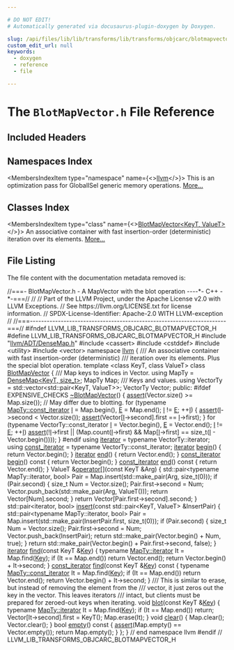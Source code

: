 ```yaml
---

# DO NOT EDIT!
# Automatically generated via docusaurus-plugin-doxygen by Doxygen.

slug: /api/files/lib/lib/transforms/lib/transforms/objcarc/blotmapvector-h
custom_edit_url: null
keywords:
  - doxygen
  - reference
  - file

---
```





# The `BlotMapVector.h` File Reference

<DoxygenPage pluginConfig={pluginConfig}>



## Included Headers

<IncludesList>
<IncludesListItem
  filePath="llvm/ADT/DenseMap.h"
  permalink="/docs/api/files/include/include/llvm/include/llvm/adt/densemap-h"
  isLocal="true" />
<IncludesListItem
  filePath="cassert"
  permalink=""
  isLocal="false" />
<IncludesListItem
  filePath="cstddef"
  permalink=""
  isLocal="false" />
<IncludesListItem
  filePath="utility"
  permalink=""
  isLocal="false" />
<IncludesListItem
  filePath="vector"
  permalink=""
  isLocal="false" />
</IncludesList>

## Namespaces Index

<MembersIndex>

<MembersIndexItem
  type="namespace"
  name={<><a href="/docs/api/namespaces/llvm">llvm</a></>}>
This is an optimization pass for GlobalISel generic memory operations. <a href="/docs/api/namespaces/llvm/#details">More...</a>
</MembersIndexItem>

</MembersIndex>

## Classes Index

<MembersIndex>

<MembersIndexItem
  type="class"
  name={<><a href="/docs/api/classes/llvm/blotmapvector">BlotMapVector&lt;KeyT, ValueT&gt;</a></>}>
An associative container with fast insertion-order (deterministic) iteration over its elements. <a href="/docs/api/classes/llvm/blotmapvector/#details">More...</a>
</MembersIndexItem>

</MembersIndex>


## File Listing

The file content with the documentation metadata removed is:

<ProgramListing>

<Link id="l00001" /><CodeLine lineNumber="1"><Highlight kind="comment">//===- BlotMapVector.h - A MapVector with the blot operation ----&#42;- C++ -&#42;-===//</Highlight><Highlight kind="normal"></Highlight></CodeLine>
<Link id="l00002" /><CodeLine lineNumber="2"><Highlight kind="normal"></Highlight><Highlight kind="comment">//</Highlight><Highlight kind="normal"></Highlight></CodeLine>
<Link id="l00003" /><CodeLine lineNumber="3"><Highlight kind="normal"></Highlight><Highlight kind="comment">// Part of the LLVM Project, under the Apache License v2.0 with LLVM Exceptions.</Highlight><Highlight kind="normal"></Highlight></CodeLine>
<Link id="l00004" /><CodeLine lineNumber="4"><Highlight kind="normal"></Highlight><Highlight kind="comment">// See https://llvm.org/LICENSE.txt for license information.</Highlight><Highlight kind="normal"></Highlight></CodeLine>
<Link id="l00005" /><CodeLine lineNumber="5"><Highlight kind="normal"></Highlight><Highlight kind="comment">// SPDX-License-Identifier: Apache-2.0 WITH LLVM-exception</Highlight><Highlight kind="normal"></Highlight></CodeLine>
<Link id="l00006" /><CodeLine lineNumber="6"><Highlight kind="normal"></Highlight><Highlight kind="comment">//</Highlight><Highlight kind="normal"></Highlight></CodeLine>
<Link id="l00007" /><CodeLine lineNumber="7"><Highlight kind="normal"></Highlight><Highlight kind="comment">//===----------------------------------------------------------------------===//</Highlight><Highlight kind="normal"></Highlight></CodeLine>
<Link id="l00008" /><CodeLine lineNumber="8"><Highlight kind="normal"></Highlight></CodeLine>
<Link id="l00009" /><CodeLine lineNumber="9"><Highlight kind="normal"></Highlight><Highlight kind="preprocessor">#ifndef LLVM&#95;LIB&#95;TRANSFORMS&#95;OBJCARC&#95;BLOTMAPVECTOR&#95;H</Highlight><Highlight kind="normal"></Highlight></CodeLine>
<Link id="l00010" /><CodeLine lineNumber="10"><Highlight kind="normal"></Highlight><Highlight kind="preprocessor">#define LLVM&#95;LIB&#95;TRANSFORMS&#95;OBJCARC&#95;BLOTMAPVECTOR&#95;H</Highlight><Highlight kind="normal"></Highlight></CodeLine>
<Link id="l00011" /><CodeLine lineNumber="11"><Highlight kind="normal"></Highlight></CodeLine>
<Link id="l00012" /><CodeLine lineNumber="12"><Highlight kind="normal"></Highlight><Highlight kind="preprocessor">#include &quot;<a href="/docs/api/files/include/include/llvm/include/llvm/adt/densemap-h">llvm/ADT/DenseMap.h</a>&quot;</Highlight><Highlight kind="normal"></Highlight></CodeLine>
<Link id="l00013" /><CodeLine lineNumber="13"><Highlight kind="normal"></Highlight><Highlight kind="preprocessor">#include &lt;cassert&gt;</Highlight><Highlight kind="normal"></Highlight></CodeLine>
<Link id="l00014" /><CodeLine lineNumber="14"><Highlight kind="normal"></Highlight><Highlight kind="preprocessor">#include &lt;cstddef&gt;</Highlight><Highlight kind="normal"></Highlight></CodeLine>
<Link id="l00015" /><CodeLine lineNumber="15"><Highlight kind="normal"></Highlight><Highlight kind="preprocessor">#include &lt;utility&gt;</Highlight><Highlight kind="normal"></Highlight></CodeLine>
<Link id="l00016" /><CodeLine lineNumber="16"><Highlight kind="normal"></Highlight><Highlight kind="preprocessor">#include &lt;vector&gt;</Highlight><Highlight kind="normal"></Highlight></CodeLine>
<Link id="l00017" /><CodeLine lineNumber="17"><Highlight kind="normal"></Highlight></CodeLine>
<Link id="l00018" /><CodeLine lineNumber="18"><Highlight kind="normal"></Highlight><Highlight kind="keyword">namespace </Highlight><Highlight kind="normal"><a href="/docs/api/namespaces/llvm">llvm</a> &#123;</Highlight></CodeLine>
<Link id="l00019" /><CodeLine lineNumber="19"><Highlight kind="normal"></Highlight><Highlight kind="comment"></Highlight></CodeLine>
<Link id="l00020" /><CodeLine lineNumber="20"><Highlight kind="comment">/// An associative container with fast insertion-order (deterministic)</Highlight></CodeLine>
<Link id="l00021" /><CodeLine lineNumber="21"><Highlight kind="comment">/// iteration over its elements. Plus the special blot operation.</Highlight><Highlight kind="normal"></Highlight></CodeLine>
<Link id="l00022" /><CodeLine lineNumber="22" lineLink="/docs/api/classes/llvm/blotmapvector"><Highlight kind="normal"></Highlight><Highlight kind="keyword">template</Highlight><Highlight kind="normal"> &lt;</Highlight><Highlight kind="keyword">class</Highlight><Highlight kind="normal"> KeyT, </Highlight><Highlight kind="keyword">class</Highlight><Highlight kind="normal"> ValueT&gt; </Highlight><Highlight kind="keyword">class </Highlight><Highlight kind="normal"><a href="/docs/api/classes/llvm/blotmapvector">BlotMapVector</a> &#123;</Highlight><Highlight kind="comment"></Highlight></CodeLine>
<Link id="l00023" /><CodeLine lineNumber="23"><Highlight kind="comment">  /// Map keys to indices in Vector.</Highlight><Highlight kind="normal"></Highlight></CodeLine>
<Link id="l00024" /><CodeLine lineNumber="24"><Highlight kind="normal">  </Highlight><Highlight kind="keyword">using </Highlight><Highlight kind="normal">MapTy = <a href="/docs/api/classes/llvm/densemap">DenseMap&lt;KeyT, size&#95;t&gt;</a>;</Highlight></CodeLine>
<Link id="l00025" /><CodeLine lineNumber="25"><Highlight kind="normal">  MapTy Map;</Highlight></CodeLine>
<Link id="l00026" /><CodeLine lineNumber="26"><Highlight kind="normal"></Highlight><Highlight kind="comment"></Highlight></CodeLine>
<Link id="l00027" /><CodeLine lineNumber="27"><Highlight kind="comment">  /// Keys and values.</Highlight><Highlight kind="normal"></Highlight></CodeLine>
<Link id="l00028" /><CodeLine lineNumber="28"><Highlight kind="normal">  </Highlight><Highlight kind="keyword">using </Highlight><Highlight kind="normal">VectorTy = std::vector&lt;std::pair&lt;KeyT, ValueT&gt;&gt;;</Highlight></CodeLine>
<Link id="l00029" /><CodeLine lineNumber="29"><Highlight kind="normal">  VectorTy Vector;</Highlight></CodeLine>
<Link id="l00030" /><CodeLine lineNumber="30"><Highlight kind="normal"></Highlight></CodeLine>
<Link id="l00031" /><CodeLine lineNumber="31"><Highlight kind="normal"></Highlight><Highlight kind="keyword">public</Highlight><Highlight kind="normal">:</Highlight></CodeLine>
<Link id="l00032" /><CodeLine lineNumber="32"><Highlight kind="normal"></Highlight><Highlight kind="preprocessor">#ifdef EXPENSIVE&#95;CHECKS</Highlight><Highlight kind="normal"></Highlight></CodeLine>
<Link id="l00033" /><CodeLine lineNumber="33"><Highlight kind="normal">  <a href="/docs/api/classes/llvm/blotmapvector">~BlotMapVector</a>() &#123;</Highlight></CodeLine>
<Link id="l00034" /><CodeLine lineNumber="34"><Highlight kind="normal">    <a href="/docs/api/files/lib/lib/target/lib/target/amdgpu/silowercontrolflow-cpp/#a4868c5d81c5ccc98c47aeab6244346a0">assert</a>(Vector.size() &gt;= Map.size()); </Highlight><Highlight kind="comment">// May differ due to blotting.</Highlight><Highlight kind="normal"></Highlight></CodeLine>
<Link id="l00035" /><CodeLine lineNumber="35"><Highlight kind="normal">    </Highlight><Highlight kind="keywordflow">for</Highlight><Highlight kind="normal"> (</Highlight><Highlight kind="keyword">typename</Highlight><Highlight kind="normal"> <a href="/docs/api/classes/llvm/densemapbase/#a5784c312872bef21d9344dae0a0e8fc0">MapTy::const&#95;iterator</a> <a href="/docs/api/files/lib/lib/support/md5-cpp/#ac0eafdc9ee161b71e7af98af736952fd">I</a> = Map.begin(), <a href="/docs/api/files/lib/lib/ir/builtingcs-cpp/#abb2b3a60ccc38a28239e19a1646e0c8a">E</a> = Map.end(); <a href="/docs/api/files/lib/lib/support/md5-cpp/#ac0eafdc9ee161b71e7af98af736952fd">I</a> != <a href="/docs/api/files/lib/lib/ir/builtingcs-cpp/#abb2b3a60ccc38a28239e19a1646e0c8a">E</a>;</Highlight></CodeLine>
<Link id="l00036" /><CodeLine lineNumber="36"><Highlight kind="normal">         ++<a href="/docs/api/files/lib/lib/support/md5-cpp/#ac0eafdc9ee161b71e7af98af736952fd">I</a>) &#123;</Highlight></CodeLine>
<Link id="l00037" /><CodeLine lineNumber="37"><Highlight kind="normal">      <a href="/docs/api/files/lib/lib/target/lib/target/amdgpu/silowercontrolflow-cpp/#a4868c5d81c5ccc98c47aeab6244346a0">assert</a>(<a href="/docs/api/files/lib/lib/support/md5-cpp/#ac0eafdc9ee161b71e7af98af736952fd">I</a>-&gt;second &lt; Vector.size());</Highlight></CodeLine>
<Link id="l00038" /><CodeLine lineNumber="38"><Highlight kind="normal">      <a href="/docs/api/files/lib/lib/target/lib/target/amdgpu/silowercontrolflow-cpp/#a4868c5d81c5ccc98c47aeab6244346a0">assert</a>(Vector&#91;<a href="/docs/api/files/lib/lib/support/md5-cpp/#ac0eafdc9ee161b71e7af98af736952fd">I</a>-&gt;second&#93;.first == <a href="/docs/api/files/lib/lib/support/md5-cpp/#ac0eafdc9ee161b71e7af98af736952fd">I</a>-&gt;first);</Highlight></CodeLine>
<Link id="l00039" /><CodeLine lineNumber="39"><Highlight kind="normal">    &#125;</Highlight></CodeLine>
<Link id="l00040" /><CodeLine lineNumber="40"><Highlight kind="normal">    </Highlight><Highlight kind="keywordflow">for</Highlight><Highlight kind="normal"> (</Highlight><Highlight kind="keyword">typename</Highlight><Highlight kind="normal"> VectorTy::const&#95;iterator <a href="/docs/api/files/lib/lib/support/md5-cpp/#ac0eafdc9ee161b71e7af98af736952fd">I</a> = Vector.begin(), <a href="/docs/api/files/lib/lib/ir/builtingcs-cpp/#abb2b3a60ccc38a28239e19a1646e0c8a">E</a> = Vector.end();</Highlight></CodeLine>
<Link id="l00041" /><CodeLine lineNumber="41"><Highlight kind="normal">         <a href="/docs/api/files/lib/lib/support/md5-cpp/#ac0eafdc9ee161b71e7af98af736952fd">I</a> != <a href="/docs/api/files/lib/lib/ir/builtingcs-cpp/#abb2b3a60ccc38a28239e19a1646e0c8a">E</a>; ++<a href="/docs/api/files/lib/lib/support/md5-cpp/#ac0eafdc9ee161b71e7af98af736952fd">I</a>)</Highlight></CodeLine>
<Link id="l00042" /><CodeLine lineNumber="42"><Highlight kind="normal">      <a href="/docs/api/files/lib/lib/target/lib/target/amdgpu/silowercontrolflow-cpp/#a4868c5d81c5ccc98c47aeab6244346a0">assert</a>(!<a href="/docs/api/files/lib/lib/support/md5-cpp/#ac0eafdc9ee161b71e7af98af736952fd">I</a>-&gt;first || (Map.count(<a href="/docs/api/files/lib/lib/support/md5-cpp/#ac0eafdc9ee161b71e7af98af736952fd">I</a>-&gt;first) &amp;&amp;</Highlight></CodeLine>
<Link id="l00043" /><CodeLine lineNumber="43"><Highlight kind="normal">                           Map&#91;<a href="/docs/api/files/lib/lib/support/md5-cpp/#ac0eafdc9ee161b71e7af98af736952fd">I</a>-&gt;first&#93; == </Highlight><Highlight kind="keywordtype">size&#95;t</Highlight><Highlight kind="normal">(<a href="/docs/api/files/lib/lib/support/md5-cpp/#ac0eafdc9ee161b71e7af98af736952fd">I</a> - Vector.begin())));</Highlight></CodeLine>
<Link id="l00044" /><CodeLine lineNumber="44"><Highlight kind="normal">  &#125;</Highlight></CodeLine>
<Link id="l00045" /><CodeLine lineNumber="45"><Highlight kind="normal"></Highlight><Highlight kind="preprocessor">#endif</Highlight><Highlight kind="normal"></Highlight></CodeLine>
<Link id="l00046" /><CodeLine lineNumber="46"><Highlight kind="normal"></Highlight></CodeLine>
<Link id="l00047" /><CodeLine lineNumber="47" lineLink="/docs/api/classes/llvm/blotmapvector/#a85db521a2e4d6283754774d556e682d3"><Highlight kind="normal">  </Highlight><Highlight kind="keyword">using </Highlight><Highlight kind="normal"><a href="/docs/api/classes/llvm/blotmapvector/#a85db521a2e4d6283754774d556e682d3">iterator</a> = </Highlight><Highlight kind="keyword">typename</Highlight><Highlight kind="normal"> VectorTy::iterator;</Highlight></CodeLine>
<Link id="l00048" /><CodeLine lineNumber="48" lineLink="/docs/api/classes/llvm/blotmapvector/#a912153f3f439c544fff1d30b80d27659"><Highlight kind="normal">  </Highlight><Highlight kind="keyword">using </Highlight><Highlight kind="normal"><a href="/docs/api/classes/llvm/blotmapvector/#a912153f3f439c544fff1d30b80d27659">const&#95;iterator</a> = </Highlight><Highlight kind="keyword">typename</Highlight><Highlight kind="normal"> VectorTy::const&#95;iterator;</Highlight></CodeLine>
<Link id="l00049" /><CodeLine lineNumber="49"><Highlight kind="normal"></Highlight></CodeLine>
<Link id="l00050" /><CodeLine lineNumber="50" lineLink="/docs/api/classes/llvm/blotmapvector/#afe9bb2d89b79c53645c7adef310b66f9"><Highlight kind="normal">  <a href="/docs/api/classes/llvm/blotmapvector/#a85db521a2e4d6283754774d556e682d3">iterator</a> <a href="/docs/api/classes/llvm/blotmapvector/#afe9bb2d89b79c53645c7adef310b66f9">begin</a>() &#123; </Highlight><Highlight kind="keywordflow">return</Highlight><Highlight kind="normal"> Vector.begin(); &#125;</Highlight></CodeLine>
<Link id="l00051" /><CodeLine lineNumber="51" lineLink="/docs/api/classes/llvm/blotmapvector/#a858918a4b48c7fcb780817c1709c9d3f"><Highlight kind="normal">  <a href="/docs/api/classes/llvm/blotmapvector/#a85db521a2e4d6283754774d556e682d3">iterator</a> <a href="/docs/api/classes/llvm/blotmapvector/#a858918a4b48c7fcb780817c1709c9d3f">end</a>() &#123; </Highlight><Highlight kind="keywordflow">return</Highlight><Highlight kind="normal"> Vector.end(); &#125;</Highlight></CodeLine>
<Link id="l00052" /><CodeLine lineNumber="52" lineLink="/docs/api/classes/llvm/blotmapvector/#a3fac90fc710f50b9f95655bd691d2461"><Highlight kind="normal">  <a href="/docs/api/classes/llvm/blotmapvector/#a912153f3f439c544fff1d30b80d27659">const&#95;iterator</a> <a href="/docs/api/classes/llvm/blotmapvector/#a3fac90fc710f50b9f95655bd691d2461">begin</a>()</Highlight><Highlight kind="keyword"> const </Highlight><Highlight kind="normal">&#123; </Highlight><Highlight kind="keywordflow">return</Highlight><Highlight kind="normal"> Vector.begin(); &#125;</Highlight></CodeLine>
<Link id="l00053" /><CodeLine lineNumber="53" lineLink="/docs/api/classes/llvm/blotmapvector/#af70bdd912e7234bf0e3f14aa9b5a8244"><Highlight kind="normal">  <a href="/docs/api/classes/llvm/blotmapvector/#a912153f3f439c544fff1d30b80d27659">const&#95;iterator</a> <a href="/docs/api/classes/llvm/blotmapvector/#af70bdd912e7234bf0e3f14aa9b5a8244">end</a>()</Highlight><Highlight kind="keyword"> const </Highlight><Highlight kind="normal">&#123; </Highlight><Highlight kind="keywordflow">return</Highlight><Highlight kind="normal"> Vector.end(); &#125;</Highlight></CodeLine>
<Link id="l00054" /><CodeLine lineNumber="54"><Highlight kind="normal"></Highlight></CodeLine>
<Link id="l00055" /><CodeLine lineNumber="55" lineLink="/docs/api/classes/llvm/blotmapvector/#ad27175e92a42efb5d1ef3a1e21c66822"><Highlight kind="normal">  ValueT &amp;<a href="/docs/api/classes/llvm/blotmapvector/#ad27175e92a42efb5d1ef3a1e21c66822">operator&#91;&#93;</a>(</Highlight><Highlight kind="keyword">const</Highlight><Highlight kind="normal"> KeyT &amp;Arg) &#123;</Highlight></CodeLine>
<Link id="l00056" /><CodeLine lineNumber="56"><Highlight kind="normal">    std::pair&lt;typename MapTy::iterator, bool&gt; Pair =</Highlight></CodeLine>
<Link id="l00057" /><CodeLine lineNumber="57"><Highlight kind="normal">        Map.insert(std::make&#95;pair(Arg, </Highlight><Highlight kind="keywordtype">size&#95;t</Highlight><Highlight kind="normal">(0)));</Highlight></CodeLine>
<Link id="l00058" /><CodeLine lineNumber="58"><Highlight kind="normal">    </Highlight><Highlight kind="keywordflow">if</Highlight><Highlight kind="normal"> (Pair.second) &#123;</Highlight></CodeLine>
<Link id="l00059" /><CodeLine lineNumber="59"><Highlight kind="normal">      </Highlight><Highlight kind="keywordtype">size&#95;t</Highlight><Highlight kind="normal"> Num = Vector.size();</Highlight></CodeLine>
<Link id="l00060" /><CodeLine lineNumber="60"><Highlight kind="normal">      Pair.first-&gt;second = Num;</Highlight></CodeLine>
<Link id="l00061" /><CodeLine lineNumber="61"><Highlight kind="normal">      Vector.push&#95;back(std::make&#95;pair(Arg, ValueT()));</Highlight></CodeLine>
<Link id="l00062" /><CodeLine lineNumber="62"><Highlight kind="normal">      </Highlight><Highlight kind="keywordflow">return</Highlight><Highlight kind="normal"> Vector&#91;Num&#93;.second;</Highlight></CodeLine>
<Link id="l00063" /><CodeLine lineNumber="63"><Highlight kind="normal">    &#125;</Highlight></CodeLine>
<Link id="l00064" /><CodeLine lineNumber="64"><Highlight kind="normal">    </Highlight><Highlight kind="keywordflow">return</Highlight><Highlight kind="normal"> Vector&#91;Pair.first-&gt;second&#93;.second;</Highlight></CodeLine>
<Link id="l00065" /><CodeLine lineNumber="65"><Highlight kind="normal">  &#125;</Highlight></CodeLine>
<Link id="l00066" /><CodeLine lineNumber="66"><Highlight kind="normal"></Highlight></CodeLine>
<Link id="l00067" /><CodeLine lineNumber="67" lineLink="/docs/api/classes/llvm/blotmapvector/#aefcc5941fbb1cf637f340540a85c0785"><Highlight kind="normal">  std::pair&lt;iterator, bool&gt; <a href="/docs/api/classes/llvm/blotmapvector/#aefcc5941fbb1cf637f340540a85c0785">insert</a>(</Highlight><Highlight kind="keyword">const</Highlight><Highlight kind="normal"> std::pair&lt;KeyT, ValueT&gt; &amp;InsertPair) &#123;</Highlight></CodeLine>
<Link id="l00068" /><CodeLine lineNumber="68"><Highlight kind="normal">    std::pair&lt;typename MapTy::iterator, bool&gt; Pair =</Highlight></CodeLine>
<Link id="l00069" /><CodeLine lineNumber="69"><Highlight kind="normal">        Map.insert(std::make&#95;pair(InsertPair.first, </Highlight><Highlight kind="keywordtype">size&#95;t</Highlight><Highlight kind="normal">(0)));</Highlight></CodeLine>
<Link id="l00070" /><CodeLine lineNumber="70"><Highlight kind="normal">    </Highlight><Highlight kind="keywordflow">if</Highlight><Highlight kind="normal"> (Pair.second) &#123;</Highlight></CodeLine>
<Link id="l00071" /><CodeLine lineNumber="71"><Highlight kind="normal">      </Highlight><Highlight kind="keywordtype">size&#95;t</Highlight><Highlight kind="normal"> Num = Vector.size();</Highlight></CodeLine>
<Link id="l00072" /><CodeLine lineNumber="72"><Highlight kind="normal">      Pair.first-&gt;second = Num;</Highlight></CodeLine>
<Link id="l00073" /><CodeLine lineNumber="73"><Highlight kind="normal">      Vector.push&#95;back(InsertPair);</Highlight></CodeLine>
<Link id="l00074" /><CodeLine lineNumber="74"><Highlight kind="normal">      </Highlight><Highlight kind="keywordflow">return</Highlight><Highlight kind="normal"> std::make&#95;pair(Vector.begin() + Num, </Highlight><Highlight kind="keyword">true</Highlight><Highlight kind="normal">);</Highlight></CodeLine>
<Link id="l00075" /><CodeLine lineNumber="75"><Highlight kind="normal">    &#125;</Highlight></CodeLine>
<Link id="l00076" /><CodeLine lineNumber="76"><Highlight kind="normal">    </Highlight><Highlight kind="keywordflow">return</Highlight><Highlight kind="normal"> std::make&#95;pair(Vector.begin() + Pair.first-&gt;second, </Highlight><Highlight kind="keyword">false</Highlight><Highlight kind="normal">);</Highlight></CodeLine>
<Link id="l00077" /><CodeLine lineNumber="77"><Highlight kind="normal">  &#125;</Highlight></CodeLine>
<Link id="l00078" /><CodeLine lineNumber="78"><Highlight kind="normal"></Highlight></CodeLine>
<Link id="l00079" /><CodeLine lineNumber="79" lineLink="/docs/api/classes/llvm/blotmapvector/#a73e3ded01b65ddc78347be07e1a87a29"><Highlight kind="normal">  <a href="/docs/api/classes/llvm/blotmapvector/#a85db521a2e4d6283754774d556e682d3">iterator</a> <a href="/docs/api/classes/llvm/blotmapvector/#a73e3ded01b65ddc78347be07e1a87a29">find</a>(</Highlight><Highlight kind="keyword">const</Highlight><Highlight kind="normal"> KeyT &amp;<a href="/docs/api/namespaces/llvm/#a98c6256d0644613c6b5b3e2ef06ef5ce">Key</a>) &#123;</Highlight></CodeLine>
<Link id="l00080" /><CodeLine lineNumber="80"><Highlight kind="normal">    </Highlight><Highlight kind="keyword">typename</Highlight><Highlight kind="normal"> <a href="/docs/api/classes/llvm/densemapbase/#a214e872d61db2ea8cb023f127cafd0b9">MapTy::iterator</a> It = Map.find(<a href="/docs/api/namespaces/llvm/#a98c6256d0644613c6b5b3e2ef06ef5ce">Key</a>);</Highlight></CodeLine>
<Link id="l00081" /><CodeLine lineNumber="81"><Highlight kind="normal">    </Highlight><Highlight kind="keywordflow">if</Highlight><Highlight kind="normal"> (It == Map.end())</Highlight></CodeLine>
<Link id="l00082" /><CodeLine lineNumber="82"><Highlight kind="normal">      </Highlight><Highlight kind="keywordflow">return</Highlight><Highlight kind="normal"> Vector.end();</Highlight></CodeLine>
<Link id="l00083" /><CodeLine lineNumber="83"><Highlight kind="normal">    </Highlight><Highlight kind="keywordflow">return</Highlight><Highlight kind="normal"> Vector.begin() + It-&gt;second;</Highlight></CodeLine>
<Link id="l00084" /><CodeLine lineNumber="84"><Highlight kind="normal">  &#125;</Highlight></CodeLine>
<Link id="l00085" /><CodeLine lineNumber="85"><Highlight kind="normal"></Highlight></CodeLine>
<Link id="l00086" /><CodeLine lineNumber="86" lineLink="/docs/api/classes/llvm/blotmapvector/#afa973f914a1a1bebe77f3108084743f1"><Highlight kind="normal">  <a href="/docs/api/classes/llvm/blotmapvector/#a912153f3f439c544fff1d30b80d27659">const&#95;iterator</a> <a href="/docs/api/classes/llvm/blotmapvector/#afa973f914a1a1bebe77f3108084743f1">find</a>(</Highlight><Highlight kind="keyword">const</Highlight><Highlight kind="normal"> KeyT &amp;<a href="/docs/api/namespaces/llvm/#a98c6256d0644613c6b5b3e2ef06ef5ce">Key</a>)</Highlight><Highlight kind="keyword"> const </Highlight><Highlight kind="normal">&#123;</Highlight></CodeLine>
<Link id="l00087" /><CodeLine lineNumber="87"><Highlight kind="normal">    </Highlight><Highlight kind="keyword">typename</Highlight><Highlight kind="normal"> <a href="/docs/api/classes/llvm/densemapbase/#a5784c312872bef21d9344dae0a0e8fc0">MapTy::const&#95;iterator</a> It = Map.find(<a href="/docs/api/namespaces/llvm/#a98c6256d0644613c6b5b3e2ef06ef5ce">Key</a>);</Highlight></CodeLine>
<Link id="l00088" /><CodeLine lineNumber="88"><Highlight kind="normal">    </Highlight><Highlight kind="keywordflow">if</Highlight><Highlight kind="normal"> (It == Map.end())</Highlight></CodeLine>
<Link id="l00089" /><CodeLine lineNumber="89"><Highlight kind="normal">      </Highlight><Highlight kind="keywordflow">return</Highlight><Highlight kind="normal"> Vector.end();</Highlight></CodeLine>
<Link id="l00090" /><CodeLine lineNumber="90"><Highlight kind="normal">    </Highlight><Highlight kind="keywordflow">return</Highlight><Highlight kind="normal"> Vector.begin() + It-&gt;second;</Highlight></CodeLine>
<Link id="l00091" /><CodeLine lineNumber="91"><Highlight kind="normal">  &#125;</Highlight></CodeLine>
<Link id="l00092" /><CodeLine lineNumber="92"><Highlight kind="normal"></Highlight><Highlight kind="comment"></Highlight></CodeLine>
<Link id="l00093" /><CodeLine lineNumber="93"><Highlight kind="comment">  /// This is similar to erase, but instead of removing the element from the</Highlight></CodeLine>
<Link id="l00094" /><CodeLine lineNumber="94"><Highlight kind="comment">  /// vector, it just zeros out the key in the vector. This leaves iterators</Highlight></CodeLine>
<Link id="l00095" /><CodeLine lineNumber="95"><Highlight kind="comment">  /// intact, but clients must be prepared for zeroed-out keys when iterating.</Highlight><Highlight kind="normal"></Highlight></CodeLine>
<Link id="l00096" /><CodeLine lineNumber="96" lineLink="/docs/api/classes/llvm/blotmapvector/#a447fee52003ca0e778c9fa372c3143d1"><Highlight kind="normal">  </Highlight><Highlight kind="keywordtype">void</Highlight><Highlight kind="normal"> <a href="/docs/api/classes/llvm/blotmapvector/#a447fee52003ca0e778c9fa372c3143d1">blot</a>(</Highlight><Highlight kind="keyword">const</Highlight><Highlight kind="normal"> KeyT &amp;<a href="/docs/api/namespaces/llvm/#a98c6256d0644613c6b5b3e2ef06ef5ce">Key</a>) &#123;</Highlight></CodeLine>
<Link id="l00097" /><CodeLine lineNumber="97"><Highlight kind="normal">    </Highlight><Highlight kind="keyword">typename</Highlight><Highlight kind="normal"> <a href="/docs/api/classes/llvm/densemapbase/#a214e872d61db2ea8cb023f127cafd0b9">MapTy::iterator</a> It = Map.find(<a href="/docs/api/namespaces/llvm/#a98c6256d0644613c6b5b3e2ef06ef5ce">Key</a>);</Highlight></CodeLine>
<Link id="l00098" /><CodeLine lineNumber="98"><Highlight kind="normal">    </Highlight><Highlight kind="keywordflow">if</Highlight><Highlight kind="normal"> (It == Map.end())</Highlight></CodeLine>
<Link id="l00099" /><CodeLine lineNumber="99"><Highlight kind="normal">      </Highlight><Highlight kind="keywordflow">return</Highlight><Highlight kind="normal">;</Highlight></CodeLine>
<Link id="l00100" /><CodeLine lineNumber="100"><Highlight kind="normal">    Vector&#91;It-&gt;second&#93;.first = KeyT();</Highlight></CodeLine>
<Link id="l00101" /><CodeLine lineNumber="101"><Highlight kind="normal">    Map.erase(It);</Highlight></CodeLine>
<Link id="l00102" /><CodeLine lineNumber="102"><Highlight kind="normal">  &#125;</Highlight></CodeLine>
<Link id="l00103" /><CodeLine lineNumber="103"><Highlight kind="normal"></Highlight></CodeLine>
<Link id="l00104" /><CodeLine lineNumber="104" lineLink="/docs/api/classes/llvm/blotmapvector/#a1286e28d794e6763e70dfc26fee1a35a"><Highlight kind="normal">  </Highlight><Highlight kind="keywordtype">void</Highlight><Highlight kind="normal"> <a href="/docs/api/classes/llvm/blotmapvector/#a1286e28d794e6763e70dfc26fee1a35a">clear</a>() &#123;</Highlight></CodeLine>
<Link id="l00105" /><CodeLine lineNumber="105"><Highlight kind="normal">    Map.clear();</Highlight></CodeLine>
<Link id="l00106" /><CodeLine lineNumber="106"><Highlight kind="normal">    Vector.clear();</Highlight></CodeLine>
<Link id="l00107" /><CodeLine lineNumber="107"><Highlight kind="normal">  &#125;</Highlight></CodeLine>
<Link id="l00108" /><CodeLine lineNumber="108"><Highlight kind="normal"></Highlight></CodeLine>
<Link id="l00109" /><CodeLine lineNumber="109" lineLink="/docs/api/classes/llvm/blotmapvector/#a955a07a15cf61e1d84d10cea781d25ce"><Highlight kind="normal">  </Highlight><Highlight kind="keywordtype">bool</Highlight><Highlight kind="normal"> <a href="/docs/api/classes/llvm/blotmapvector/#a955a07a15cf61e1d84d10cea781d25ce">empty</a>()</Highlight><Highlight kind="keyword"> const </Highlight><Highlight kind="normal">&#123;</Highlight></CodeLine>
<Link id="l00110" /><CodeLine lineNumber="110"><Highlight kind="normal">    <a href="/docs/api/files/lib/lib/target/lib/target/amdgpu/silowercontrolflow-cpp/#a4868c5d81c5ccc98c47aeab6244346a0">assert</a>(Map.empty() == Vector.empty());</Highlight></CodeLine>
<Link id="l00111" /><CodeLine lineNumber="111"><Highlight kind="normal">    </Highlight><Highlight kind="keywordflow">return</Highlight><Highlight kind="normal"> Map.empty();</Highlight></CodeLine>
<Link id="l00112" /><CodeLine lineNumber="112"><Highlight kind="normal">  &#125;</Highlight></CodeLine>
<Link id="l00113" /><CodeLine lineNumber="113"><Highlight kind="normal">&#125;;</Highlight></CodeLine>
<Link id="l00114" /><CodeLine lineNumber="114"><Highlight kind="normal"></Highlight></CodeLine>
<Link id="l00115" /><CodeLine lineNumber="115"><Highlight kind="normal">&#125; </Highlight><Highlight kind="comment">// end namespace llvm</Highlight><Highlight kind="normal"></Highlight></CodeLine>
<Link id="l00116" /><CodeLine lineNumber="116"><Highlight kind="normal"></Highlight></CodeLine>
<Link id="l00117" /><CodeLine lineNumber="117"><Highlight kind="normal"></Highlight><Highlight kind="preprocessor">#endif </Highlight><Highlight kind="comment">// LLVM&#95;LIB&#95;TRANSFORMS&#95;OBJCARC&#95;BLOTMAPVECTOR&#95;H</Highlight><Highlight kind="normal"></Highlight></CodeLine>

</ProgramListing>


</DoxygenPage>
